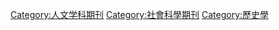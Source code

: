 [[Category:人文学科期刊|Category:人文学科期刊]]
[[Category:社會科學期刊|Category:社會科學期刊]]
[[Category:歷史學|Category:歷史學]]